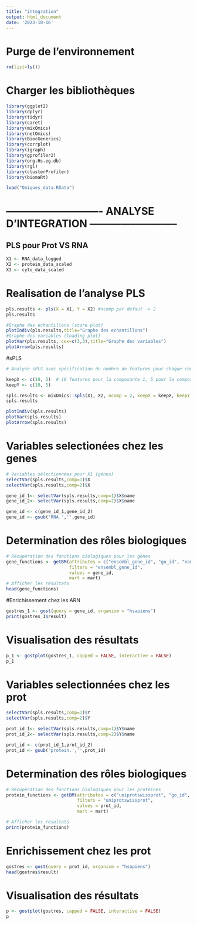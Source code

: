 ```yaml
---
title: "integration"
output: html_document
date: '2023-10-16'
---
```

# Purge de l'environnement
```r
rm(list=ls())
```

# Charger les bibliothèques
```r
library(ggplot2)
library(dplyr)
library(tidyr)
library(caret)
library(mixOmics)
library(netOmics)
library(BiocGenerics)
library(corrplot)
library(igraph)
library(gprofiler2)
library(org.Hs.eg.db)
library(rgl)
library(clusterProfiler)
library(biomaRt)
```

```r
load("Omiques_data.RData")
```

# ---------------------------- ANALYSE D'INTEGRATION -------------------------- #

## PLS pour Prot VS RNA

```r
X1 <- RNA_data_logged
X2 <- protein_data_scaled
X3 <- cyto_data_scaled
```

# Realisation de l'analyse PLS
```r
pls.results <- pls(X = X1, Y = X2) #ncomp par defaut -> 2
pls.results
```

```r
#Graphe des echantillons (score plot)
plotIndiv(pls.results,title="Graphe des echantillons")
#Graphe des variables (loading plot)
plotVar(pls.results, cex=c(3,3),title="Graphe des variables")
plotArrow(pls.results)
```

#sPLS
```r
# Analyse sPLS avec spécification du nombre de features pour chaque composante

keepX <- c(10, 5)  # 10 features pour la composante 1, 5 pour la composante 2
keepY <- c(10, 5) 

spls.results <- mixOmics::spls(X1, X2, ncomp = 2, keepX = keepX, keepY = keepY)
spls.results
```

```r
plotIndiv(spls.results)
plotVar(spls.results)
plotArrow(spls.results)
```

# Variables selectionées chez les genes
```r
# Variables sélectionnées pour X1 (gènes)
selectVar(spls.results,comp=1)$X
selectVar(spls.results,comp=2)$X

gene_id_1<- selectVar(spls.results,comp=1)$X$name
gene_id_2<- selectVar(spls.results,comp=2)$X$name

gene_id <- c(gene_id_1,gene_id_2)
gene_id <- gsub('RNA.','',gene_id)
```
# Determination des rôles biologiques

```r
# Récupération des fonctions biologiques pour les gènes
gene_functions <- getBM(attributes = c("ensembl_gene_id", "go_id", "name_1006"), 
                        filters = "ensembl_gene_id", 
                        values = gene_id, 
                        mart = mart)
# Afficher les résultats
head(gene_functions)
```

#Enrichissement chez les ARN
```r
gostres_1 <- gost(query = gene_id, organism = "hsapiens")
print(gostres_1$result)
```
# Visualisation des résultats 
```r
p_1 <- gostplot(gostres_1, capped = FALSE, interactive = FALSE)
p_1
```

# Variables selectionnées chez les prot
```r
selectVar(spls.results,comp=1)$Y
selectVar(spls.results,comp=2)$Y

prot_id_1<- selectVar(spls.results,comp=1)$Y$name
prot_id_2<- selectVar(spls.results,comp=2)$Y$name

prot_id <- c(prot_id_1,prot_id_2)
prot_id <- gsub('protein.','',prot_id)
```

# Determination des rôles biologiques
```r
# Récupération des fonctions biologiques pour les proteines
protein_functions <- getBM(attributes = c("uniprotswissprot", "go_id", "name_1006"), 
                           filters = "uniprotswissprot", 
                           values = prot_id, 
                           mart = mart)

# Afficher les résultats
print(protein_functions)
```

# Enrichissement chez les prot
```r
gostres <- gost(query = prot_id, organism = "hsapiens")
head(gostres$result)
```

# Visualisation des résultats 
```r
p <- gostplot(gostres, capped = FALSE, interactive = FALSE)
p
```


